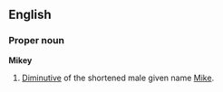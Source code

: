 ==English==
===Proper noun===
'''Mikey'''

#[[Diminutive]] of the shortened male given name [[Mike]].